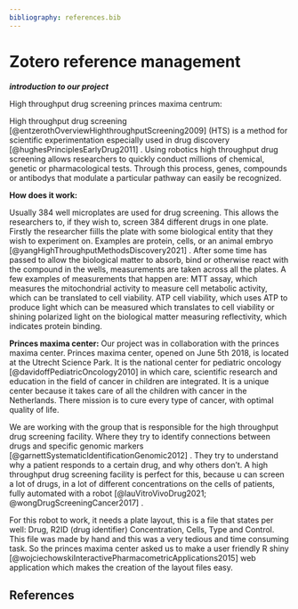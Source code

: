 ```yaml
---
bibliography: references.bib
---
```


# Zotero reference management

***introduction to our project***

High throughput drug screening princes maxima centrum:

High throughput drug screening [@entzerothOverviewHighthroughputScreening2009] (HTS) is a method for scientific experimentation especially used in drug discovery [@hughesPrinciplesEarlyDrug2011] . Using robotics high throughput drug screening allows researchers to quickly conduct millions of chemical, genetic or pharmacological tests. Through this process, genes, compounds or antibodys that modulate a particular pathway can easily be recognized.

**How does it work:**

Usually 384 well microplates are used for drug screening. This allows the researchers to, if they wish to, screen 384 different drugs in one plate. Firstly the researcher fiills the plate with some biological entity that they wish to experiment on. Examples are protein, cells, or an animal embryo [@yangHighThroughputMethodsDiscovery2021] . After some time has passed to allow the biological matter to absorb, bind or otherwise react with the compound in the wells, measurements are taken across all the plates. A few examples of measurements that happen are: MTT assay, which measures the mitochondrial activity to measure cell metabolic activity, which can be translated to cell viability.  ATP cell viability, which uses ATP to produce light which can be measured which translates to cell viability or shining polarized light on the biological matter measuring reflectivity, which indicates protein binding.

**Princes maxima center:**
Our project was in collaboration with the princes maxima center. Princes maxima center, opened on June 5th 2018, is located at the Utrecht Science Park. It is the national center for pediatric oncology [@davidoffPediatricOncology2010] in which care, scientific research and education in the field of cancer in children are integrated. It is a unique center because it takes care of all the children with cancer in the Netherlands. There mission is to cure every type of cancer, with optimal quality of life. 

We are working with the group that is responsible for the high throughput drug screening facility. Where they try to identify connections between drugs and specific genomic markers [@garnettSystematicIdentificationGenomic2012] . They try to understand why a patient responds to a certain drug, and why others don’t. A high throughput drug screening facility is perfect for this, because u can screen a lot of drugs, in a lot of different concentrations on the cells of patients, fully automated with a robot [@lauVitroVivoDrug2021; @wongDrugScreeningCancer2017] . 

For this robot to work, it needs a plate layout, this is a file that states per well: Drug, R2ID (drug identifier) Concentration, Cells, Type and Control. This file was made by hand and this was a very tedious and time consuming  task. So the princes maxima center asked us to make a user friendly R shiny [@wojciechowskiInteractivePharmacometricApplications2015] web application which makes the creation of the layout files easy. 


<h2> References </h2>
<div id="refs"></div>
